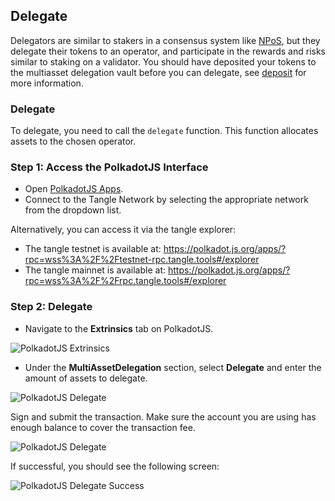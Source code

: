 ## Delegate

Delegators are similar to stakers in a consensus system like [NPoS](../operators/validator/npos.mdx), but they delegate their tokens to an operator, and participate in the rewards and risks similar to staking on a validator.
You should have deposited your tokens to the multiasset delegation vault before you can delegate, see [deposit](./deposit.mdx) for more information.

### Delegate

To delegate, you need to call the `delegate` function. This function allocates assets to the chosen operator.
### Step 1: Access the PolkadotJS Interface

- Open [PolkadotJS Apps](https://polkadot.js.org/apps/).
- Connect to the Tangle Network by selecting the appropriate network from the dropdown list.

Alternatively, you can access it via the tangle explorer:

- The tangle testnet is available at: https://polkadot.js.org/apps/?rpc=wss%3A%2F%2Ftestnet-rpc.tangle.tools#/explorer
- The tangle mainnet is available at: https://polkadot.js.org/apps/?rpc=wss%3A%2F%2Frpc.tangle.tools#/explorer

### Step 2: Delegate

- Navigate to the **Extrinsics** tab on PolkadotJS.

![PolkadotJS Extrinsics](./images/extrinsic.png)

- Under the **MultiAssetDelegation** section, select **Delegate** and enter the amount of assets to delegate.

![PolkadotJS Delegate](./images/delegate.png)

Sign and submit the transaction. Make sure the account you are using has enough balance to cover the transaction fee.

![PolkadotJS Delegate](./images/delegatesign.png)

If successful, you should see the following screen:

![PolkadotJS Delegate Success](./images/delegateinblock.png)

